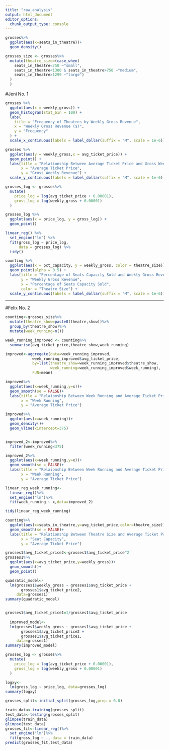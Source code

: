 ```yaml
---
title: "raw_analysis"
output: html_document
editor_options: 
  chunk_output_type: console
---
```

```r
grosses%>%
  ggplot(aes(x=seats_in_theatre))+
  geom_density()
```

```r
grosses_size <- grosses%>%
  mutate(theatre_size=(case_when(
    seats_in_theatre<750 ~"small",
    seats_in_theatre<1300 & seats_in_theatre>750 ~"medium",
    seats_in_theatre>1299 ~"large")
  )
  )
```

#Jeni No. 1

```r
grosses %>% 
  ggplot(aes(x = weekly_gross)) + 
  geom_histogram(stat_bin = 100) +
  labs(
    title = "Frequency of Theatres by Weekly Gross Revenue",
    x = "Weekly Gross Revenue ($)", 
    y = "Frequency"
  ) +
  scale_x_continuous(labels = label_dollar(suffix = "M", scale = 1e-6))
```

```r
grosses %>%
  ggplot(aes(y = weekly_gross,x = avg_ticket_price)) +
  geom_point() +
  labs(title = "Relationship Between Average Ticket Price and Gross Weekly Revenue",
       x = "Average Ticket Price",
       y = "Gross Weekly Revenue") +
  scale_y_continuous(labels = label_dollar(suffix = "M", scale = 1e-6))
```

```r
grosses_log <- grosses%>%
  mutate(
    price_log = log(avg_ticket_price + 0.00001),
    gross_log = log(weekly_gross + 0.00001)
  )

grosses_log %>%
  ggplot(aes(x = price_log, y = gross_log)) +
  geom_point()

linear_reg() %>%
  set_engine("lm") %>%
  fit(gross_log ~ price_log, 
      data = grosses_log) %>%
  tidy()
```

```r
counting %>% 
  ggplot(aes(x = pct_capacity, y = weekly_gross, color = theatre_size)) + 
  geom_point(alpha = 0.5) +
  labs(title = "Percentage of Seats Capacity Sold and Weekly Gross Revenue", 
       y = "Weekly Gross Revenue", 
       x = "Percentage of Seats Capacity Sold",
       color = "Theatre Size") +
  scale_y_continuous(labels = label_dollar(suffix = "M", scale = 1e-6))
```

________________________________________________________________________

#Felix No. 2
```r
counting<-grosses_size%>%
  mutate(theatre_show=paste0(theatre,show))%>%
  group_by(theatre_show)%>%
  mutate(week_running=n())
```

```r
week_running_improved <- counting%>%
  summarise(avg_ticket_price,theatre_show,week_running)

improved<-aggregate(data=week_running_improved,
            week_running_improved$avg_ticket_price,
            by=list(theatre_show=week_running_improved$theatre_show,
                    week_running=week_running_improved$week_running), 
            FUN=mean)
```

```r
improved%>%
  ggplot(aes(x=week_running,y=x))+
  geom_smooth(se = FALSE)+
  labs(title = "Relaionship Between Week Running and Average Ticket Price",
       x = "Week Running",
       y = "Average Ticket Price")
```

```r

improved%>%
  ggplot(aes(x=week_running))+
  geom_density()+
  geom_vline(xintercept=375)


improved_2<-improved%>%
  filter(week_running<375)

improved_2%>%
  ggplot(aes(x=week_running,y=x))+
  geom_smooth(se = FALSE)+
  labs(title = "Relaionship Between Week Running and Average Ticket Price",
       x = "Week Running",
       y = "Average Ticket Price")

linear_reg_week_running<-
  linear_reg()%>%
  set_engine("lm")%>%
  fit(week_running ~ x,data=improved_2)

tidy(linear_reg_week_running)
```

```r
counting%>%
  ggplot(aes(x=seats_in_theatre,y=avg_ticket_price,color=theatre_size))+
  geom_smooth(se = FALSE)+
  labs(title = "Relationship Between Theatre Size and Average Ticket Price",
       x = "Seat Capacity",
       y = "Average Ticket Price")
```



```r
grosses1$avg_ticket_price2<-grosses1$avg_ticket_price^2
grosses1%>%
  ggplot(aes(x=avg_ticket_price,y=weekly_gross))+
  geom_smooth()+
  geom_point()

quadratic_model<-
  lm(grosses1$weekly_gross ~ grosses1$avg_ticket_price + 
       grosses1$avg_ticket_price2,
     data=grosses1)
summary(quadratic_model)


grosses1$avg_ticket_price1=1/grosses1$avg_ticket_price
  
  improved_model<-
  lm(grosses1$weekly_gross ~ grosses1$avg_ticket_price + 
       grosses1$avg_ticket_price2 +
       grosses1$avg_ticket_price1,
     data=grosses1)
summary(improved_model)  
```

```r
grosses_log <- grosses%>%
  mutate(
    price_log = log(avg_ticket_price + 0.00001),
    gross_log = log(weekly_gross + 0.00001)
  )

logxy<-
  lm(gross_log ~ price_log, data=grosses_log)
summary(logxy)

grosses_split<-initial_split(grosses_log,prop = 0.8)

train_data<-training(grosses_split)
test_data<-testing(grosses_split)
glimpse(train_data)
glimpse(test_data)
grosses_fit<-linear_reg()%>%
  set_engine("lm")%>%
  fit(gross_log ~ ., data = train_data)
predict(grosses_fit,test_data)
```

